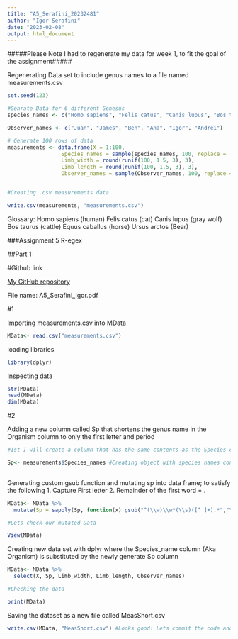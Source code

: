 ```yaml
---
title: "A5_Serafini_20232481"
author: "Igor Serafini"
date: "2023-02-08"
output: html_document
---
```


#####Please Note I had to regenerate my data for week 1, to fit the goal of the assignment#####

Regenerating Data set to include genus names to a file named measurements.csv 
```r
set.seed(123)

#Genrate Data for 6 different Genesus 
species_names <- c("Homo sapiens", "Felis catus", "Canis lupus", "Bos taurus", "Equus caballus", "Ursus arctos")

Observer_names <- c("Juan", "James", "Ben", "Ana", "Igor", "Andrei")

# Generate 100 rows of data
measurements <- data.frame(X = 1:100, 
                 Species_names = sample(species_names, 100, replace = TRUE), 
                 Limb_width = round(runif(100, 1.5, 3), 3), 
                 Limb_length = round(runif(100, 1.5, 3), 3), 
                 Observer_names = sample(Observer_names, 100, replace = TRUE))


#Creating .csv measurements data

write.csv(measurements, "measurements.csv")

```

Glossary: 
Homo sapiens (human)
Felis catus (cat)
Canis lupus (gray wolf)
Bos taurus (cattle)
Equus caballus (horse)
Ursus arctos (Bear)


###Assignment 5 R-egex

##Part 1

#Github link

[My GitHub repository](https://github.com/IgorSerafini/Assignment1_BIOL432)

File name: A5_Serafini_Igor.pdf

#1

Importing measurements.csv into MData
```r
MData<- read.csv("measurements.csv")
```

loading libraries
```r
library(dplyr)
```

Inspecting data
```r
str(MData)
head(MData)
dim(MData)
```

#2

Adding a new column called Sp that shortens the genus name in the Organism column to only the first letter and period
```r
#1st I will create a column that has the same contents as the Species columnn (Genuses) and call it sp. Then I will apply mutate with gsub fufill the preset assignment conditions. 

Sp<- measurements$Species_names #Creating object with species names content called sp
  
```

Generating custom gsub function and mutating sp into data frame; to satisfy the following 
  1. Capture First letter
  2. Remainder of the first word = .
```r
MData<- MData %>% 
  mutate(Sp = sapply(Sp, function(x) gsub("^(\\w)\\w*(\\s)([^ ]+).*","\\1. \\2 \\3", x)))

#Lets check our mutated Data

View(MData)
```

Creating new data set with dplyr where the Species_name column (Aka Organism) is substituted by the newly generate Sp column 
```r
MData<- MData %>% 
  select(X, Sp, Limb_width, Limb_length, Observer_names)

#Checking the data

print(MData) 
```
Saving the dataset as a new file called MeasShort.csv
```r
write.csv(MData, "MeasShort.csv") #Looks good! Lets commit the code and new data to my Github repository
```




